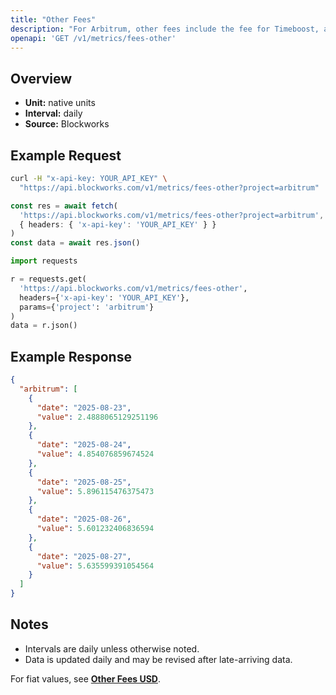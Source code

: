 ```yaml
---
title: "Other Fees"
description: "For Arbitrum, other fees include the fee for Timeboost, an priroty auction for access to transactions with no delay compared to 200ms delay for the chain's sequencer"
openapi: 'GET /v1/metrics/fees-other'
---
```


## Overview

- **Unit:** native units
- **Interval:** daily
- **Source:** Blockworks

## Example Request

<CodeGroup>

```bash cURL
curl -H "x-api-key: YOUR_API_KEY" \
  "https://api.blockworks.com/v1/metrics/fees-other?project=arbitrum"
```

```typescript TypeScript
const res = await fetch(
  'https://api.blockworks.com/v1/metrics/fees-other?project=arbitrum',
  { headers: { 'x-api-key': 'YOUR_API_KEY' } }
)
const data = await res.json()
```

```python Python
import requests

r = requests.get(
  'https://api.blockworks.com/v1/metrics/fees-other',
  headers={'x-api-key': 'YOUR_API_KEY'},
  params={'project': 'arbitrum'}
)
data = r.json()
```

</CodeGroup>

## Example Response

```json
{
  "arbitrum": [
    {
      "date": "2025-08-23",
      "value": 2.4888065129251196
    },
    {
      "date": "2025-08-24",
      "value": 4.854076859674524
    },
    {
      "date": "2025-08-25",
      "value": 5.896115476375473
    },
    {
      "date": "2025-08-26",
      "value": 5.601232406836594
    },
    {
      "date": "2025-08-27",
      "value": 5.635599391054564
    }
  ]
}
```

## Notes
- Intervals are daily unless otherwise noted.
- Data is updated daily and may be revised after late-arriving data.


<Note>For fiat values, see **[Other Fees USD](./fees-other-usd)**.</Note>